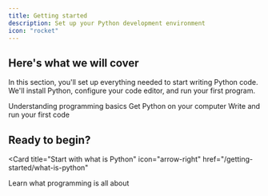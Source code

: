 ```yaml
---
title: Getting started
description: Set up your Python development environment
icon: "rocket"
---
```


## Here's what we will cover

In this section, you'll set up everything needed to start writing Python code. We'll install Python, configure your code editor, and run your first program.

<CardGroup cols={3}>
  <Card title="What is Python" icon="python" href="/getting-started/what-is-python">
    Understanding programming basics
  </Card>
  <Card title="Install Python" icon="download" href="/getting-started/installing-python">
    Get Python on your computer
  </Card>
  <Card title="First program" icon="play" href="/getting-started/first-python-file">
    Write and run your first code
  </Card>
</CardGroup>

## Ready to begin?

<Card
  title="Start with what is Python"
  icon="arrow-right"
  href="/getting-started/what-is-python"
>
  Learn what programming is all about
</Card>